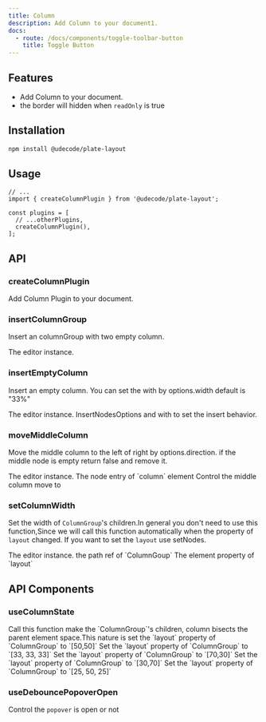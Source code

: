 ```yaml
---
title: Column
description: Add Column to your document1.
docs:
  - route: /docs/components/toggle-toolbar-button
    title: Toggle Button
---
```


<ComponentPreview name="playground-demo" id="column" />

<PackageInfo>

## Features

- Add Column to your document.
- the border will hidden when `readOnly` is true

</PackageInfo>

## Installation

```bash
npm install @udecode/plate-layout

```

## Usage

```tsx
// ...
import { createColumnPlugin } from '@udecode/plate-layout';

const plugins = [
  // ...otherPlugins,
  createColumnPlugin(),
];
```

## API

### createColumnPlugin

Add Column Plugin to your document.

### insertColumnGroup

Insert an columnGroup with two empty column.

<APIParameters>
  <APIItem name="editor" type="TEditor">
    The editor instance.
  </APIItem>
</APIParameters>

### insertEmptyColumn

Insert an empty column. You can set the with by options.width default is "33%"

<APIParameters>
  <APIItem name="editor" type="TEditor">
    The editor instance.
  </APIItem>
  <APIItem name="options" type="InsertNodesOptions<V> & { width?: string }">
    InsertNodesOptions and with to set the insert behavior.
  </APIItem>
</APIParameters>

### moveMiddleColumn

Move the middle column to the left of right by options.direction. if the middle node is empty return false and remove it.

<APIParameters>
  <APIItem name="editor" type="TEditor">
    The editor instance.
  </APIItem>
  <APIItem name="nodeEntry" type="TNodeEntry<N>">
    The node entry of `column` element
  </APIItem>
  <APIItem name="options" type="{ direction: 'left' | 'right' }">
    Control the middle column move to
  </APIItem>
</APIParameters>

### setColumnWidth

Set the width of `ColumnGroup`'s children.In general you don't need to use this function,Since we will call this function automatically when the property of `layout` changed.
If you want to set the `layout` use setNodes.

<APIParameters>
  <APIItem name="editor" type="TEditor">
    The editor instance.
  </APIItem>
  <APIItem name="groupPathRef" type="PathRef">
    the path ref of `ColumnGoup`
  </APIItem>
  <APIItem name="layout" type="number">
    The element property of `layout`
  </APIItem>
</APIParameters>

## API Components

### useColumnState

<APIReturns>
  <APIItem name="setDoubleColumn" type="function">
    Call this function make the `ColumnGroup`'s children, column bisects the
    parent element space.This nature is set the `layout` property of
    `ColumnGroup` to `[50,50]`
  </APIItem>
  <APIItem name="setThreeColumn" type="function">
    Set the `layout` property of `ColumnGroup` to `[33, 33, 33]`
  </APIItem>
  <APIItem name="setRightSideDoubleColumn" type="function">
    Set the `layout` property of `ColumnGroup` to `[70,30]`
  </APIItem>
  <APIItem name="setLeftSideDoubleColumn" type="function">
    Set the `layout` property of `ColumnGroup` to `[30,70]`
  </APIItem>
  <APIItem name="setDoubleSideDoubleColumn" type="function">
    Set the `layout` property of `ColumnGroup` to `[25, 50, 25]`
  </APIItem>
</APIReturns>

### useDebouncePopoverOpen

<APIReturns>

<APIItem type="boolean">Control the `popover` is open or not</APIItem>

</APIReturns>
